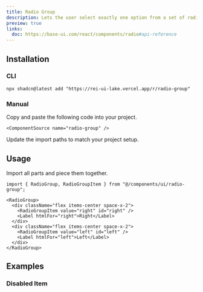 ```yaml
---
title: Radio Group
description: Lets the user select exactly one option from a set of radio buttons.
preview: true
links:
  doc: https://base-ui.com/react/components/radio#api-reference
---
```


<ComponentTabs name="radio-group-demo" />

## Installation

### CLI

```package-install
npx shadcn@latest add "https://rei-ui-lake.vercel.app/r/radio-group"
```

### Manual

<Steps>

  <Step>
    Copy and paste the following code into your project.

    <ComponentSource name="radio-group" />

  </Step>
  
  <Step>Update the import paths to match your project setup.</Step>

</Steps>

## Usage

Import all parts and piece them together.

```tsx
import { RadioGroup, RadioGroupItem } from "@/components/ui/radio-group";
```

```tsx
<RadioGroup>
  <div className="flex items-center space-x-2">
    <RadioGroupItem value="right" id="right" />
    <Label htmlFor="right">Right</Label>
  </div>
  <div className="flex items-center space-x-2">
    <RadioGroupItem value="left" id="left" />
    <Label htmlFor="left">Left</Label>
  </div>
</RadioGroup>
```

## Examples

### Disabled Item

<ComponentTabs name="radio-group-disabled" />

